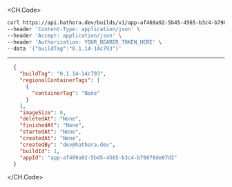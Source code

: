 
<CH.Code>
```bash Example Request
curl https://api.hathora.dev/builds/v1/app-af469a92-5b45-4565-b3c4-b79878de67d2/create \
--header 'Content-Type: application/json' \
--header 'Accept: application/json' \
--header 'Authorization: YOUR_BEARER_TOKEN_HERE' \
--data '{"buildTag":"0.1.14-14c793"}'
```
---

```json Example Response
  {
    "buildTag": "0.1.14-14c793",
    "regionalContainerTags": [
      {
        "containerTag": "None"
      }
    ],
    "imageSize": 0,
    "deletedAt": "None",
    "finishedAt": "None",
    "startedAt": "None",
    "createdAt": "None",
    "createdBy": "dev@hathora.dev",
    "buildId": 1,
    "appId": "app-af469a92-5b45-4565-b3c4-b79878de67d2"
  }
```
</CH.Code>
